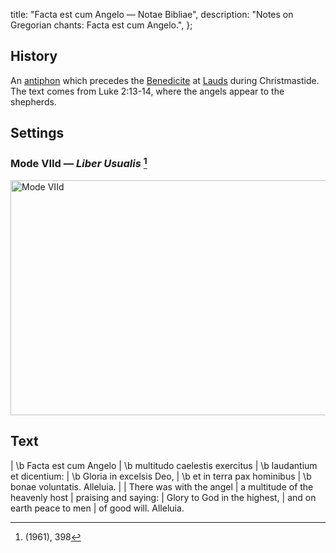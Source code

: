   title: "Facta est cum Angelo — Notae Bibliae",
  description: "Notes on Gregorian chants: Facta est cum Angelo.",
};

<Initial text="Facta est cum Angelo" />

## History

An [antiphon](/glossary/liturgical-terms#antiphon) which precedes the [Benedicite](/liturgy/music/chants/benedicite) at [Lauds](/glossary/liturgical-terms#lauds) during Christmastide. The text comes from Luke 2:13-14, where the angels appear to the shepherds.

## Settings

### Mode VIId — *Liber Usualis* [^1]

<Image
  src="/chants/facta-est-cum-angelo.svg"
  alt="Mode VIId"
  width="600"
  height="376"
/>

## Text

<Poetry>
|  \b Facta est cum Angelo
|  \b multitudo caelestis exercitus
|  \b laudantium et dicentium:
|  \b Gloria in excelsis Deo,
|  \b et in terra pax hominibus
|  \b bonae voluntatis. Alleluia.
|
|  There was with the angel
|  a multitude of the heavenly host
|  praising and saying:
|  Glory to God in the highest,
|  and on earth peace to men
|  of good will. Alleluia.
</Poetry>

[^1]: *<Definition lang="latin" anchor="liber-usualis" text="Liber Usualis" />* (1961), 398
